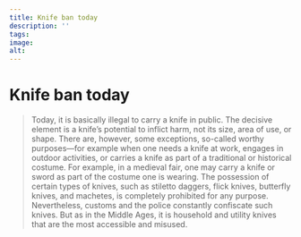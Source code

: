 ```yaml
---
title: Knife ban today
description: ''
tags:
image: 
alt: 
---
```



# Knife ban today

<Blockquote
    quote='“In Norway, most murders are committed with knives.”'
    footer='Verdens Gang [newspaper], 30.12.2023' />

Today, it is basically illegal to carry a knife in public. The decisive element is a knife’s potential to inflict harm, not its size, area of use, or shape. There are, however, some exceptions, so-called worthy purposes—for example when one needs a knife at work, engages in outdoor activities, or carries a knife as part of a traditional or historical costume. For example, in a medieval fair, one may carry a knife or sword as part of the costume one is wearing. The possession of certain types of knives, such as stiletto daggers, flick knives, butterfly knives, and machetes, is completely prohibited for any purpose. Nevertheless, customs and the police constantly confiscate such knives. But as in the Middle Ages, it is household and utility knives that are the most accessible and misused.

